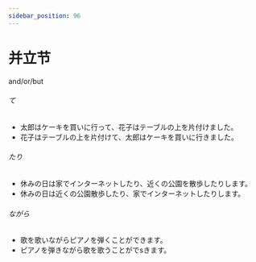 ```yaml
---
sidebar_position: 96
---
```


# 并立节


and/or/but

###### て
- 太郎はケーキを買いに<Hg>行って</Hg>、花子はテーブルの上を片付けました。
- 花子はテーブルの上を<Hg>片付けて</Hg>、太郎はケーキを買いに行きました。

###### たり
- 休みの日は家でインターネット<Hg>したり</Hg>、近くの公園を散歩したりします。
- 休みの日は近くの公園散歩<Hg>したり</Hg>、家でインターネットしたりします。

###### ながら
- 歌を歌い<Hg>ながら</Hg>ピアノを弾くことができます。
- ピアノを弾き<Hg>ながら</Hg>歌を歌うことがでsきます。